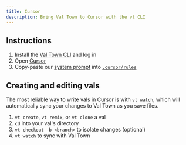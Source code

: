 ```yaml
---
title: Cursor
description: Bring Val Town to Cursor with the vt CLI
---
```


## Instructions

1. Install the [Val Town CLI](https://github.com/val-town/vt) and log in
2. Open [Cursor](https://cursor.com)
3. Copy-paste our [system prompt](https://www.val.town/x/valdottown/Townie/code/prompts/system_prompt.txt) into [`.cursor/rules`](https://docs.cursor.com/context/rules-for-ai)

## Creating and editing vals

The most reliable way to write vals in Cursor is with `vt watch`, which will automatically sync your changes to Val Town as you save files.

1. `vt create`, `vt remix`, or `vt clone` a val
2. `cd` into your val's directory
3. `vt checkout -b <branch>` to isolate changes (optional)
4. `vt watch` to sync with Val Town
